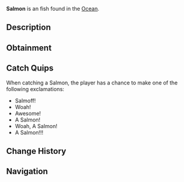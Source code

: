 {{FishInfobox
|image          = Salmon.png
|rarity         = Uncommon
|sea            = First Sea
|location       = [[Ocean]]
|sublocation    = Freshwater
|sources        = Fishing Rod
|radar_location = 
|xp             = 90
|weather        = Rain, Clear
|time           = 
|season         = Spring, Winter
|bait           = Worm
|base_weight    = 10
|base_value     = 130
|weight_range   = 6
|base_chance    = 70
|base_resil     = 70
}}
'''Salmon''' is an {{Rarity|Uncommon}} fish found in the [[Ocean]].

== Description ==
{{Description|Salmon are visually known for their silver skin and streamlined bodies. They are extremely strong swimmers and leapers, making them a difficult catch. You can find these Ocean Salmon in any deep bodies of salt water, and some freshwaters.|Bestiary Entry}}

== Obtainment ==
{{Description|Found in oceans and some freshwaters.|Bestiary Hint}}
{{Fish Availability|
Ancient Isle/Algae Hunt
Atlantis/Surrounding Ocean
FischFright/Frightful Pool
Forsaken Shores/Algae Hunt
Golden Tide
LEGO Pool/Studalodon Hunt
Lovestorm/Normal
Lovestorm/Supercharged
Lucky Event/Blarney McBreeze
Lucky Event/O'Mango Goldgrin
Lucky Event/Plumrick O'Luck
Lucky Event/Rowdy McCharm
Lucky Event/Sunny O'Coin
Megalodon Hunt/Eclipse and Weekend
Megalodon Hunt/Normal
Mushgrove Swamp/Algae Hunt
Northern Summit/Surrounding Ocean
Ocean
Ocean/Deep Ocean
Ocean/Harvesters Spike
Ocean/The Arch
Orca Migration/Ancient
Orca Migration/Normal
Roslit Bay/Surrounding Ocean
Snowcap Island/Algae Hunt
Snowcap Island/Surrounding Ocean
Whale Migration/Moby
Whale Migration/Normal
|top_rods      = 
Training Rod\147438.9\152723.31;
Leviathan's Fang Rod\131209.82\139738.22;
Trident Rod\131196.75\88079.15;
Free Spirit Rod\128481.03\87859.77;
Ethereal Prism Rod\126565.8\94313.87;
Flimsy Rod\111141.61\99502.51;
Seraphic Rod\122097.73\124116.11;
No-Life Rod\123319.31\122537.74;
Fast Rod\120549.94\120549.94;
Depthseeker Rod\119511.07\94926.09;
Avalanche Rod\118196.47\86402.6;
Verdant Shear Rod\117466.13\103713.35;
Blazebringer Rod\117451.79\97813.54;
Zeus Rod\116614.42\103647.34;
Volcanic Rod\113870.94\82710.7;
Challenger's Rod\113188.21\111378.53;
Rod Of The Forgotten Fang\111265.25\112635.99;
Rod Of The Depths\107501.66\100869.25;
Rod Of The Exalted One\103542.61\100309.88;
Steady Rod\61878.61\48023.95
|recommended   = Training Rod
}}

== Catch Quips ==
When catching a Salmon, the player has a chance to make one of the following exclamations:
* Salmoff!
* Woah!
* Awesome!
* A Salmon!
* Woah, A Salmon!
* A Salmon!!!

== Change History ==
{{Change History|{{subst:Current Version}}}}

== Navigation ==
{{Fish Navbox|Ocean}}